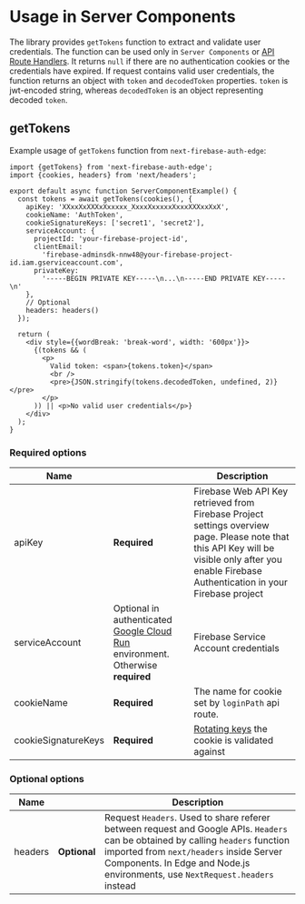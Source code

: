 # Usage in Server Components

The library provides `getTokens` function to extract and validate user credentials. The function can be used only in `Server Components` or [API Route Handlers](/docs/usage/app-router-api-routes). It returns `null` if there are no authentication cookies or the credentials have expired. If request contains valid user credentials, the function returns an object with `token` and `decodedToken` properties. `token` is jwt-encoded string, whereas `decodedToken` is an object representing decoded `token`.

## getTokens

Example usage of `getTokens` function from `next-firebase-auth-edge`:

```tsx
import {getTokens} from 'next-firebase-auth-edge';
import {cookies, headers} from 'next/headers';

export default async function ServerComponentExample() {
  const tokens = await getTokens(cookies(), {
    apiKey: 'XXxxXxXXXxXxxxxx_XxxxXxxxxxXxxxXXXxxXxX',
    cookieName: 'AuthToken',
    cookieSignatureKeys: ['secret1', 'secret2'],
    serviceAccount: {
      projectId: 'your-firebase-project-id',
      clientEmail:
        'firebase-adminsdk-nnw48@your-firebase-project-id.iam.gserviceaccount.com',
      privateKey:
        '-----BEGIN PRIVATE KEY-----\n...\n-----END PRIVATE KEY-----\n'
    },
    // Optional
    headers: headers()
  });

  return (
    <div style={{wordBreak: 'break-word', width: '600px'}}>
      {(tokens && (
        <p>
          Valid token: <span>{tokens.token}</span>
          <br />
          <pre>{JSON.stringify(tokens.decodedToken, undefined, 2)}</pre>
        </p>
      )) || <p>No valid user credentials</p>}
    </div>
  );
}
```

### Required options

| Name                |                                                                                                                | Description                                                                                                                                                                                       |
| ------------------- | -------------------------------------------------------------------------------------------------------------- | ------------------------------------------------------------------------------------------------------------------------------------------------------------------------------------------------- |
| apiKey              | **Required**                                                                                                   | Firebase Web API Key retrieved from Firebase Project settings overview page. Please note that this API Key will be visible only after you enable Firebase Authentication in your Firebase project |
| serviceAccount      | Optional in authenticated [Google Cloud Run](https://cloud.google.com/run) environment. Otherwise **required** | Firebase Service Account credentials                                                                                                                                                              |
| cookieName          | **Required**                                                                                                   | The name for cookie set by `loginPath` api route.                                                                                                                                                 |
| cookieSignatureKeys | **Required**                                                                                                   | [Rotating keys](https://developer.okta.com/docs/concepts/key-rotation/#:~:text=Key%20rotation%20is%20when%20a,and%20follows%20cryptographic%20best%20practices.) the cookie is validated against  |

### Optional options

| Name    |              | Description                                                                                                                                                                                                                                                  |
| ------- | ------------ | ------------------------------------------------------------------------------------------------------------------------------------------------------------------------------------------------------------------------------------------------------------ |
| headers | **Optional** | Request `Headers`. Used to share referer between request and Google APIs. `Headers` can be obtained by calling `headers` function imported from `next/headers` inside Server Components. In Edge and Node.js environments, use `NextRequest.headers` instead |
